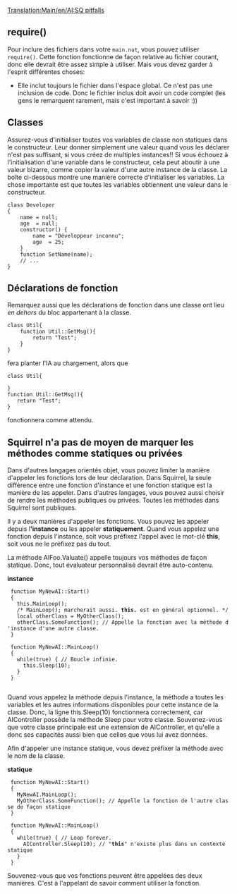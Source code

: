 [[Translation:Main/en/AI:SQ pitfalls]]
{{en/-}}
{{fr/NonIA}}

== require() ==

Pour inclure des fichiers dans votre <code>main.nut</code>, vous pouvez utiliser <code>require()</code>. Cette fonction fonctionne de façon relative au fichier courant, donc elle devrait être assez simple à utiliser. Mais vous devez garder à l'esprit différentes choses:

* Elle inclut toujours le fichier dans l'espace global. Ce n'est pas une inclusion de code. Donc le fichier inclus doit avoir un code complet (les gens le remarquent rarement, mais c'est important à savoir :))

== Classes ==

Assurez-vous d'initialiser toutes vos variables de classe non statiques dans le constructeur. Leur donner simplement une valeur quand vous les déclarer n'est pas suffisant, si vous créez de multiples instances!! Si vous échouez à l'initialisation d'une variable dans le constructeur, cela peut aboutir à une valeur bizarre, comme copier la valeur d'une autre instance de la classe. La boîte ci-dessous montre une manière correcte d'initialiser les variables. La chose importante est que toutes les variables obtiennent une valeur dans le constructeur.

 class Developer
 {
     name = null;
     age  = null;
     constructor() {
         name = "Développeur inconnu";
         age  = 25;
     }
     function SetName(name);
     // ...
 }

== Déclarations de fonction ==
Remarquez aussi que les déclarations de fonction dans une classe ont lieu ''en dehors'' du bloc appartenant à la classe.
 class Util{
     function Util::GetMsg(){
         return "Test";
     }	
 }
fera planter l'IA au chargement, alors que
 class Util{
     	
 }
 function Util::GetMsg(){
    return "Test";
 }

fonctionnera comme attendu.

== Squirrel n'a pas de moyen de marquer les méthodes comme statiques ou privées ==

Dans d'autres langages orientés objet, vous pouvez limiter la manière d'appeler les fonctions lors de leur déclaration. Dans Squirrel, la seule différence entre une fonction d'instance et une fonction statique est la manière de les appeler. Dans d'autres langages, vous pouvez aussi choisir de rendre les méthodes publiques ou privées. Toutes les méthodes dans Squirrel sont publiques.

Il y a deux manières d'appeler les fonctions. Vous pouvez les appeler depuis l''''instance''' ou les appeler '''statiquement'''. Quand vous appelez une fonction depuis l'instance, soit vous préfixez l'appel avec le mot-clé '''this''', soit vous ne le préfixez pas du tout.

La méthode AIFoo.Valuate() appelle toujours vos méthodes de façon statique. Donc, tout évaluateur personnalisé devrait être auto-contenu.

'''instance'''
  function MyNewAI::Start()
  {
    this.MainLoop();
    /* MainLoop(); marcherait aussi. '''this.''' est en général optionnel. */
    local otherClass = MyOtherClass();
    otherClass.SomeFunction(); // Appelle la fonction avec la méthode d'instance d'une autre classe.
  }
  
  function MyNewAI::MainLoop()
  {
    while(true) { // Boucle infinie.
      this.Sleep(10);
    }
  }
  
Quand vous appelez la méthode depuis l'instance, la méthode a toutes les variables et les autres informations disponibles pour cette instance de la classe. Donc, la ligne this.Sleep(10) fonctionnera correctement, car AIController possède la méthode Sleep pour votre classe. Souvenez-vous que votre classe principale est une extension de AIController, et qu'elle a donc ses capacités aussi bien que celles que vous lui avez données.

Afin d'appeler une instance statique, vous devez préfixer la méthode avec le nom de la classe.

'''statique'''
  function MyNewAI::Start()
  {
    MyNewAI.MainLoop();
    MyOtherClass.SomeFunction(); // Appelle la fonction de l'autre classe de façon statique
  }
  
  function MyNewAI::MainLoop()
  {
    while(true) { // Loop forever.
      AIController.Sleep(10); // "'''this'''" n'existe plus dans un contexte statique
    }
  }

Souvenez-vous que vos fonctions peuvent être appelées des deux manières. C'est à l'appelant de savoir comment utiliser la fonction.